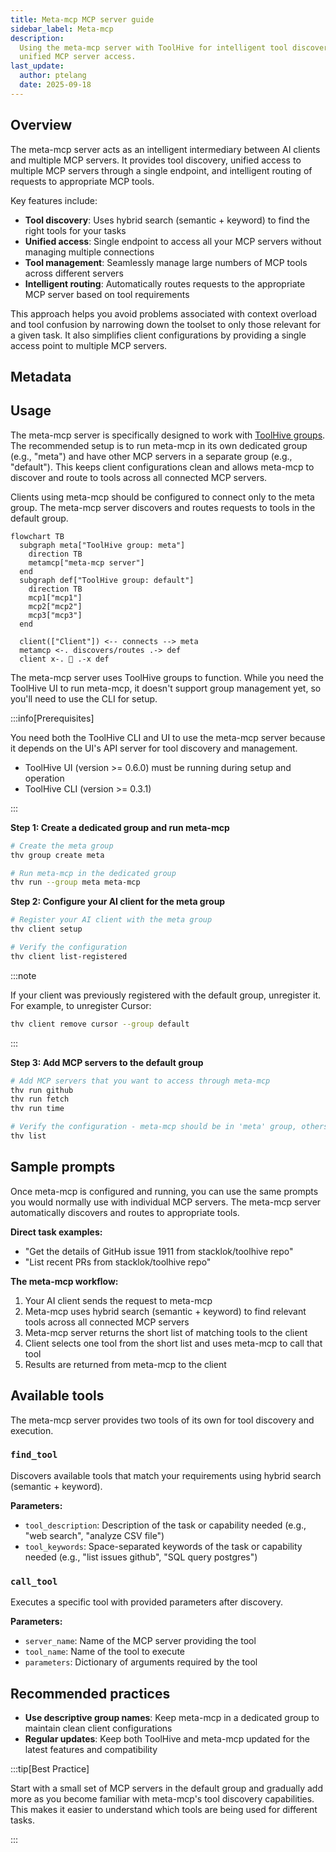 ```yaml
---
title: Meta-mcp MCP server guide
sidebar_label: Meta-mcp
description:
  Using the meta-mcp server with ToolHive for intelligent tool discovery and
  unified MCP server access.
last_update:
  author: ptelang
  date: 2025-09-18
---
```


## Overview

The meta-mcp server acts as an intelligent intermediary between AI clients and
multiple MCP servers. It provides tool discovery, unified access to multiple MCP
servers through a single endpoint, and intelligent routing of requests to
appropriate MCP tools.

Key features include:

- **Tool discovery**: Uses hybrid search (semantic + keyword) to find the right
  tools for your tasks
- **Unified access**: Single endpoint to access all your MCP servers without
  managing multiple connections
- **Tool management**: Seamlessly manage large numbers of MCP tools across
  different servers
- **Intelligent routing**: Automatically routes requests to the appropriate MCP
  server based on tool requirements

This approach helps you avoid problems associated with context overload and tool
confusion by narrowing down the toolset to only those relevant for a given task.
It also simplifies client configurations by providing a single access point to
multiple MCP servers.

## Metadata

<MCPMetadata name='meta-mcp' />

## Usage

The meta-mcp server is specifically designed to work with
[ToolHive groups](../guides-cli/group-management.md). The recommended setup is
to run meta-mcp in its own dedicated group (e.g., "meta") and have other MCP
servers in a separate group (e.g., "default"). This keeps client configurations
clean and allows meta-mcp to discover and route to tools across all connected
MCP servers.

Clients using meta-mcp should be configured to connect only to the meta group.
The meta-mcp server discovers and routes requests to tools in the default group.

```mermaid
flowchart TB
  subgraph meta["ToolHive group: meta"]
    direction TB
    metamcp["meta-mcp server"]
  end
  subgraph def["ToolHive group: default"]
    direction TB
    mcp1["mcp1"]
    mcp2["mcp2"]
    mcp3["mcp3"]
  end

  client(["Client"]) <-- connects --> meta
  metamcp <-. discovers/routes .-> def
  client x-. 🚫 .-x def
```

<Tabs groupId='mode' queryString='mode'>
<TabItem value='ui' label='UI'>

The meta-mcp server uses ToolHive groups to function. While you need the
ToolHive UI to run meta-mcp, it doesn't support group management yet, so you'll
need to use the CLI for setup.

</TabItem>
<TabItem value='cli' label='CLI' default>

:::info[Prerequisites]

You need both the ToolHive CLI and UI to use the meta-mcp server because it
depends on the UI's API server for tool discovery and management.

- ToolHive UI (version >= 0.6.0) must be running during setup and operation
- ToolHive CLI (version >= 0.3.1)

:::

**Step 1: Create a dedicated group and run meta-mcp**

```bash
# Create the meta group
thv group create meta

# Run meta-mcp in the dedicated group
thv run --group meta meta-mcp
```

**Step 2: Configure your AI client for the meta group**

```bash
# Register your AI client with the meta group
thv client setup

# Verify the configuration
thv client list-registered
```

:::note

If your client was previously registered with the default group, unregister it.
For example, to unregister Cursor:

```bash
thv client remove cursor --group default
```

:::

**Step 3: Add MCP servers to the default group**

```bash
# Add MCP servers that you want to access through meta-mcp
thv run github
thv run fetch
thv run time

# Verify the configuration - meta-mcp should be in 'meta' group, others in 'default'
thv list
```

</TabItem>
</Tabs>

## Sample prompts

Once meta-mcp is configured and running, you can use the same prompts you would
normally use with individual MCP servers. The meta-mcp server automatically
discovers and routes to appropriate tools.

**Direct task examples:**

- "Get the details of GitHub issue 1911 from stacklok/toolhive repo"
- "List recent PRs from stacklok/toolhive repo"

**The meta-mcp workflow:**

1. Your AI client sends the request to meta-mcp
2. Meta-mcp uses hybrid search (semantic + keyword) to find relevant tools
   across all connected MCP servers
3. Meta-mcp server returns the short list of matching tools to the client
4. Client selects one tool from the short list and uses meta-mcp to call that
   tool
5. Results are returned from meta-mcp to the client

## Available tools

The meta-mcp server provides two tools of its own for tool discovery and
execution.

### `find_tool`

Discovers available tools that match your requirements using hybrid search
(semantic + keyword).

**Parameters:**

- `tool_description`: Description of the task or capability needed (e.g., "web
  search", "analyze CSV file")
- `tool_keywords`: Space-separated keywords of the task or capability needed
  (e.g., "list issues github", "SQL query postgres")

### `call_tool`

Executes a specific tool with provided parameters after discovery.

**Parameters:**

- `server_name`: Name of the MCP server providing the tool
- `tool_name`: Name of the tool to execute
- `parameters`: Dictionary of arguments required by the tool

## Recommended practices

- **Use descriptive group names**: Keep meta-mcp in a dedicated group to
  maintain clean client configurations
- **Regular updates**: Keep both ToolHive and meta-mcp updated for the latest
  features and compatibility

:::tip[Best Practice]

Start with a small set of MCP servers in the default group and gradually add
more as you become familiar with meta-mcp's tool discovery capabilities. This
makes it easier to understand which tools are being used for different tasks.

:::
